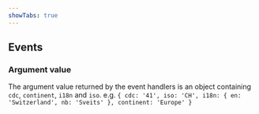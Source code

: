 ```yaml
---
showTabs: true
---
```



## Events

<DataValueWriteEvents />

### Argument value

The argument value returned by the event handlers is an object containing `cdc`, `continent`, `i18n` and `iso`. e.g. `{
  cdc: '41',
  iso: 'CH',
    i18n: {
    en: 'Switzerland',
    nb: 'Sveits'
  },
  continent: 'Europe'
}`
